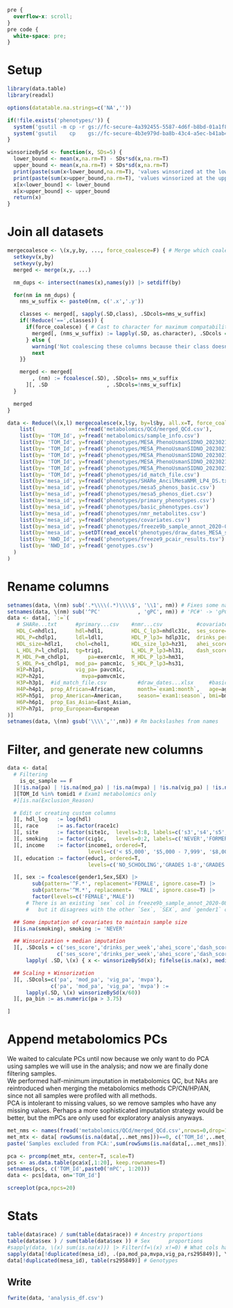 ```css
pre {
  overflow-x: scroll;
}
pre code {
  white-space: pre;
}
```

# Setup
```r
library(data.table)
library(readxl)

options(datatable.na.strings=c('NA',''))

if(!file.exists('phenotypes/')) {
  system('gsutil -m cp -r gs://fc-secure-4a392455-5587-4d6f-b8bd-01a1f834ae63/phenotypes .')
  system('gsutil    cp    gs://fc-secure-4b3e979d-ba8b-43c4-a5ec-b41ab42ce606/MesaMetabolomics_PilotX01_2023_02_16/MESA_PhenoUsmanSIDNO_20230214.txt phenotypes')
}

winsorizeBySd <- function(x, SDs=5) {
  lower_bound <- mean(x,na.rm=T) - SDs*sd(x,na.rm=T)
  upper_bound <- mean(x,na.rm=T) + SDs*sd(x,na.rm=T)
  print(paste(sum(x<lower_bound,na.rm=T), 'values winsorized at the lower bound.'))
  print(paste(sum(x>upper_bound,na.rm=T), 'values winsorized at the upper bound.'))
  x[x<lower_bound] <- lower_bound
  x[x>upper_bound] <- upper_bound
  return(x)
}
```

# Join all datasets
```r
mergecoalesce <- \(x,y,by, ..., force_coalesce=F) { # Merge which coalesces columns with duplicated names along the way
  setkeyv(x,by)
  setkeyv(y,by)
  merged <- merge(x,y, ...)

  nm_dups <- intersect(names(x),names(y)) |> setdiff(by)

  for(nm in nm_dups) {
    nms_w_suffix <- paste0(nm, c('.x','.y'))

    classes <- merged[, sapply(.SD,class), .SDcols=nms_w_suffix]
    if(!Reduce('==',classes)) {
      if(force_coalesce) { # Cast to character for maximum compatability
        merged[, (nms_w_suffix) := lapply(.SD, as.character), .SDcols = nms_w_suffix]
      } else {
        warning('Not coalescing these columns because their class doesn\'t match:\n', paste(capture.output(print(classes)), collapse='\n'))
        next
    }}

    merged <- merged[
        , (nm) := fcoalesce(.SD), .SDcols= nms_w_suffix 
      ][, .SD                   , .SDcols=!nms_w_suffix]
  }

  merged
}

data <- Reduce(\(x,l) mergecoalesce(x,l$y, by=l$by, all.x=T, force_coalesce=T),
    list(              x=fread('metabolomics/QCd/merged_QCd.csv'),
    list(by= 'TOM_Id', y=fread('metabolomics/sample_info.csv')                          [, TOM_Id := sample_id]),
    list(by= 'TOM_Id', y=fread('phenotypes/MESA_PhenoUsmanSIDNO_20230214.txt')          [, TOM_Id := tomid1][, mesa_id := sidno][, NWD_Id := fcoalesce(nwdid2,nwdid1)]), # OK to coalesce genotype
    list(by= 'TOM_Id', y=fread('phenotypes/MESA_PhenoUsmanSIDNO_20230214.txt')          [, TOM_Id := tomid2][, mesa_id := sidno][, NWD_Id := fcoalesce(nwdid2,nwdid1)]), #  info b/c it is not likely
    list(by= 'TOM_Id', y=fread('phenotypes/MESA_PhenoUsmanSIDNO_20230214.txt')          [, TOM_Id := tomid3][, mesa_id := sidno][, NWD_Id := fcoalesce(nwdid2,nwdid1)]), #  to change much across
    list(by= 'TOM_Id', y=fread('phenotypes/MESA_PhenoUsmanSIDNO_20230214.txt')          [, TOM_Id := tomid4][, mesa_id := sidno][, NWD_Id := fcoalesce(nwdid2,nwdid1)]), #  exams. But prefer the more
    list(by= 'TOM_Id', y=fread('phenotypes/MESA_PhenoUsmanSIDNO_20230214.txt')          [, TOM_Id := tomid5][, mesa_id := sidno][, NWD_Id := fcoalesce(nwdid2,nwdid1)]), #  recent genos from exam 2.
    list(by= 'TOM_Id', y=fread('phenotypes/id_match_file.csv')                          [, mesa_id := as.character(Cohort_Specific_Id)]),
    list(by='mesa_id', y=fread('phenotypes/SHARe_AncilMesaNMR_LP4_DS.txt')              [, mesa_id := as.character(subject_id)]),
    list(by='mesa_id', y=fread('phenotypes/mesa5_phenos_basic.csv')                     [, mesa_id := sub('phs000209.v13_', '', `\\_Parent Study Accession with Subject ID\\`)]),
    list(by='mesa_id', y=fread('phenotypes/mesa5_phenos_diet.csv')                      [, mesa_id := sub('phs000209.v13_', '', `\\_Parent Study Accession with Subject ID\\`)]),
    list(by='mesa_id', y=fread('phenotypes/primary_phenotypes.csv')                     [, mesa_id := sub('phs000209.v13_', '', `\\_Parent Study Accession with Subject ID\\`)]),
    list(by='mesa_id', y=fread('phenotypes/basic_phenotypes.csv')                       [, mesa_id := sub('phs000209.v13_', '', `\\_Parent Study Accession with Subject ID\\`)]),
    list(by='mesa_id', y=fread('phenotypes/nmr_metabolites.csv')                        [, mesa_id := sub('phs000209.v13_', '', `\\_Parent Study Accession with Subject ID\\`)]),
    list(by='mesa_id', y=fread('phenotypes/covariates.csv')                             [, mesa_id := sub('phs000209.v13_', '', `\\_Parent Study Accession with Subject ID\\`)]),
    list(by='mesa_id', y=fread('phenotypes/freeze9b_sample_annot_2020-08-20.txt')       [, mesa_id := subject_id][!duplicated(mesa_id)]),
    list(by='mesa_id', y=setDT(read_excel('phenotypes/draw_dates_MESA_study_site.xlsx'))[, mesa_id := sidno]),
    list(by= 'NWD_Id', y=fread('phenotypes/freeze9_pcair_results.tsv')                  [,  NWD_Id := sample.id]),
    list(by= 'NWD_Id', y=fread('genotypes.csv')                                         [,  NWD_Id := NWD_ID])
  )
)
```

# Rename columns
```r
setnames(data, \(nm) sub('.*\\\\(.*)\\\\$', '\\1', nm)) # Fixes some names e.g. '\\phs000209\\pht001116\\phv00084442\\age1c\\' -> 'age1c'
setnames(data, \(nm) sub('^PC'            , 'gPC', nm)) # 'PC#' -> 'gPC#' To distinguish genetic PCs from metabolite PCs we'll add later
data <- data[, `:=`(
   # SHARe...txt      #primary...csv    #nmr...csv           #covariates.csv           
   HDL_C=nhdlc1,      hdl=hdl1,         HDL_C_lp3=nhdlc31c,  ses_score=F1_PC2_1,
   HDL_P=chdlp1,      ldl=ldl1,         HDL_P_lp3= hdlp31c,  drinks_per_week=alcwkc1,
   HDL_size=hdlz1,    chol=chol1,       HDL_size_lp3=hz31,   ahei_score=ahei_2010_1,
   L_HDL_P=l_chdlp1,  tg=trig1,         L_HDL_P_lp3=hl31,    dash_score=dash_sodium1,
   M_HDL_P=m_chdlp1,      pa=exercm1c,  M_HDL_P_lp3=hm31,
   S_HDL_P=s_chdlp1,  mod_pa= pamcm1c,  S_HDL_P_lp3=hs31,
   H1P=h1p1,          vig_pa= pavcm1c,
   H2P=h2p1,            mvpa=pamvcm1c,
   H3P=h3p1,  #id_match_file.csv          #draw_dates...xlsx     #basic...csv                                              
   H4P=h4p1,  prop_African=African,       month=`exam1:month`,   age=age1c,
   H5P=h5p1,  prop_American=American,     season=`exam1:season`, bmi=bmi1c,
   H6P=h6p1,  prop_Eas_Asian=East_Asian,
   H7P=h7p1,  prop_European=European
)]
setnames(data, \(nm) gsub('\\\\','',nm)) # Rm backslashes from names
```

# Filter, and generate new columns
```r
data <- data[
  # Filtering
    is_qc_sample == F
  ][!is.na(pa) | !is.na(mod_pa) | !is.na(mvpa) | !is.na(vig_pa) | !is.na(rs295849)
  ][TOM_Id %in% tomid1 # Exam1 metabolomics only
  #][is.na(Exclusion_Reason)

  # Edit or creating custom columns
  ][, hdl_log   := log(hdl) 
  ][, race      := as.factor(race1c)
  ][, site      := factor(site1c,  levels=3:8, labels=c('s3','s4','s5','s6','s7','s8'))
  ][, smoking   := factor(cig1c,   levels=0:2, labels=c('NEVER','FORMER','CURRENT'))
  ][, income    := factor(income1, ordered=T,
                          levels=c('< $5,000', '$5,000 - 7,999', '$8,000 - 11,999', '$12,000 - 15,999', '$16,000 - 19,999', '$20,000 - 24,999', '$25,000 - 29,999', '$30,000 - 34,999', '$35,000 - 39,999', '$40,000 - 49,999', '$50,000 - 74,999', '$75,000 - 99,999', '$100,000 +'))
  ][, education := factor(educ1, ordered=T,
                          levels=c('NO_SCHOOLING','GRADES 1-8','GRADES 9-11','COMPLETED HIGH SCHOOL/GED','SOME COLLEGE BUT NO DEGREE','ASSOCIATE DEGREE','TECHNICAL SCHOOL CERTIFICATE',"BACHELOR'S DEGREE",'GRADUATE OR PROFESSIONAL SCHOOL'))

  ][, sex := fcoalesce(gender1,Sex,SEX) |>
        sub(pattern='^F.*', replacement='FEMALE', ignore.case=T) |>
        sub(pattern='^M.*', replacement=  'MALE', ignore.case=T) |>
        factor(levels=c('FEMALE','MALE'))
      # There is an existing `sex` col in freeze9b_sample_annot_2020-08-20.txt,\
      #   but it disagrees with the other `Sex`, `SEX`, and `gender1` cols.

  ## Some imputation of covariates to maintain sample size
  ][is.na(smoking), smoking := 'NEVER'

  ## Winsorization + median imputation
  ][, .SDcols = c('ses_score','drinks_per_week','ahei_score','dash_score'),
                c('ses_score','drinks_per_week','ahei_score','dash_score') :=
      lapply( .SD, \(x) { x <- winsorizeBySd(x); fifelse(is.na(x), median(x,na.rm=T), x) })

  ## Scaling + Winsorization
  ][, .SDcols=c('pa', 'mod_pa', 'vig_pa', 'mvpa'),
              c('pa', 'mod_pa', 'vig_pa', 'mvpa') :=
      lapply(.SD, \(x) winsorizeBySd(x/60))
  ][, pa_bin := as.numeric(pa > 3.75)

]
```

# Append metabolomics PCs
We waited to calculate PCs until now because we only want to do PCA using samples we will use in the analysis; and now we are finally done filtering samples.\
We performed half-minimum imputation in metabolomics QC, but NAs are reintroduced when merging the metabolomics methods CP/CN/HP/AN, since not all samples were profiled with all methods.\
PCA is intolerant to missing values, so we remove samples who have any missing values. Perhaps a more sophisticated imputation strategy would be better, but the mPCs are only used for exploratory analysis anyways.
```r
met_nms <- names(fread('metabolomics/QCd/merged_QCd.csv',nrows=0,drop=1))
met_mtx <- data[ rowSums(is.na(data[,..met_nms]))==0, c('TOM_Id',..met_nms) ] |> as.matrix(rownames=1) # Only samples with data for ALL metabolomics methods
paste('Samples excluded from PCA:',sum(rowSums(is.na(data[,..met_nms]))>0),'/',nrow(data))

pca <- prcomp(met_mtx, center=T, scale=T)
pcs <- as.data.table(pca$x[,1:20], keep.rownames=T)
setnames(pcs, c('TOM_Id',paste0('mPC', 1:20)))
data <- pcs[data, on='TOM_Id']

screeplot(pca,npcs=20)
```

# Stats
```r
table(data$race) / sum(table(data$race)) # Ancestry proportions
table(data$sex ) / sum(table(data$sex )) # Sex      proportions
#sapply(data, \(x) sum(is.na(x))) |> Filter(f=\(x) x!=0) # What cols have missing values, and how many
sapply(data[!duplicated(mesa_id), .(pa,mod_pa,mvpa,vig_pa,rs295849)], \(x) sum(!is.na(x))) # Sample sizes for each exposure/SNP
data[!duplicated(mesa_id), table(rs295849)] # Genotypes
```

## Write
```r
fwrite(data, 'analysis_df.csv')
```
